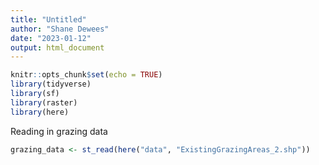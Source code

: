 ```yaml
---
title: "Untitled"
author: "Shane Dewees"
date: "2023-01-12"
output: html_document
---
```


```r
knitr::opts_chunk$set(echo = TRUE)
library(tidyverse)
library(sf)
library(raster)
library(here)
```

Reading in grazing data

```r
grazing_data <- st_read(here("data", "ExistingGrazingAreas_2.shp"))


```

